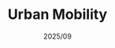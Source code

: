 ---
title: "Urban Mobility"
alternativeTitle: "Mobility Data → Knowledge"
slug: "vorfahrt"
description: "Dies das"
image: ""
video: "vorfahrt_1.mp4"
link: "http://localhost:4321/blog/analyzing-berlin-carsharing"
tags: ["Web", "reverse-eng"]
date: "2025/09"
category: "tools"
type: "article"
---